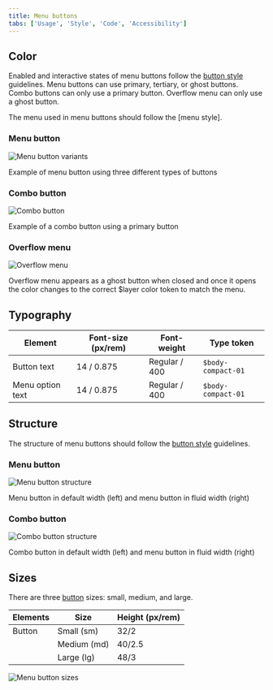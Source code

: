 ```yaml
---
title: Menu buttons
tabs: ['Usage', 'Style', 'Code', 'Accessibility']
---
```


## Color

Enabled and interactive states of menu buttons follow the
[button style](https://carbondesignsystem.com/components/button/style)
guidelines. Menu buttons can use primary, tertiary, or ghost buttons. Combo
buttons can only use a primary button. Overflow menu can only use a ghost
button.

The menu used in menu buttons should follow the [menu style].

### Menu button

<Row>
<Column colLg={8}>

![Menu button variants](images/style-menu-buttons.png)

</Column>
</Row>

<Caption>Example of menu button using three different types of buttons</Caption>

### Combo button

<Row>
<Column colLg={8}>

![Combo button](images/style-combo-button.png)

</Column>
</Row>

<Caption>Example of a combo button using a primary button</Caption>

### Overflow menu

<Row>
<Column colLg={8}>

![Overflow menu](images/style-overflow-menu.png)

</Column>
</Row>

<Caption>
  Overflow menu appears as a ghost button when closed and once it opens the
  color changes to the correct $layer color token to match the menu.
</Caption>

## Typography

| Element          | Font-size (px/rem) | Font-weight   | Type token         |
| ---------------- | ------------------ | ------------- | ------------------ |
| Button text      | 14 / 0.875         | Regular / 400 | `$body-compact-01` |
| Menu option text | 14 / 0.875         | Regular / 400 | `$body-compact-01` |

## Structure

The structure of menu buttons should follow the
[button style](https://carbondesignsystem.com/components/button/style)
guidelines.

### Menu button

<div className="image--fixed">

![Menu button structure](images/style-structure-menu-button.png)

</div>

<Caption>
  Menu button in default width (left) and menu button in fluid width (right)
</Caption>

### Combo button

<div className="image--fixed">

![Combo button structure](images/style-structure-combo-button.png)

</div>

<Caption>
  Combo button in default width (left) and menu button in fluid width (right)
</Caption>

## Sizes

There are three [button](https://carbondesignsystem.com/components/button/usage)
sizes: small, medium, and large.

| Elements | Size        | Height (px/rem) |
| -------- | ----------- | --------------- |
| Button   | Small (sm)  | 32/2            |
|          | Medium (md) | 40/2.5          |
|          | Large (lg)  | 48/3            |

<div className="image--fixed">

![Menu button sizes](images/style-menu-sizes.png)

</div>
